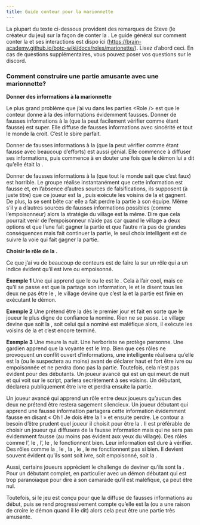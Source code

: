 ```yaml
---
title: Guide conteur pour la marionnette
---
```



La plupart du texte ci-dessous provident des remarques de Steve (le créateur du jeu) sur la façon de conter la <Role MARIONNETTE />. Le guide général sur comment conter la <Role MARIONNETTE /> et ses interactions est dispo ici (https://brain-academy.github.io/botc-wiki/docs/roles/marionette/). Lisez d’abord ceci.
En cas de questions supplémentaires, vous pouvez poser vos questions sur le discord.

### Comment construire une partie amusante avec une marionnette?

**Donner des informations à la marionnette**

Le plus grand problème que j’ai vu dans les parties <Role <Role MARIONNETTE /> /> est que le conteur donne à la <Role MARIONNETTE /> des informations évidemment fausses. Donner de fausses informations à la <Role MARIONNETTE /> (que la <Role MARIONNETTE /> peut facilement vérifier comme étant fausse) est super. Elle diffuse de fausses informations avec sincérité et tout le monde la croit. C’est le sbire parfait.

Donner de fausses informations à la <Role MARIONNETTE /> (que la <Role MARIONNETTE /> peut vérifier comme étant fausse avec beaucoup d’efforts) est aussi génial. Elle commence à diffuser ses informations, puis commence à en douter une fois que le démon lui a dit qu’elle était la <Role MARIONNETTE />.

Donner de fausses informations à la <Role MARIONNETTE /> (que tout le monde sait que c’est faux) est horrible. Le groupe réalise instantanément que cette information est fausse et, en l’absence d’autres sources de falsifications, ils supposent (à juste titre) que ce joueur est la <Role MARIONNETTE />, puis exécute les voisins de la <Role MARIONNETTE /> et gagnent. De plus, la <Role MARIONNETTE /> se sent bête car elle a fait perdre la partie à son équipe. Même s’il y a d’autres sources de fausses informations possibles (comme l’empoisonneur) alors la stratégie du village est la même. Dire que cela pourrait venir de l’empoisonneur n’aide pas car quand le village a deux options et que l’une fait gagner la partie et que l’autre n’a pas de grandes conséquences mais fait continuer la partie, le seul choix intelligent est de suivre la voie qui fait gagner la partie.

**Choisir le rôle de la <Role MARIONNETTE />.**

Ce que j’ai vu de beaucoup de conteurs est de faire la <Role MARIONNETTE /> sur un rôle qui a un indice évident qu’il est ivre ou empoisonné.

**Exemple 1**
Une <Role MARIONNETTE /> <Role LAVANDIERE /> qui apprend que le <Role CROQUE_MORT /> ou le <Role CUISTOT /> est le <Role MERCENAIRE />. Cela à l’air cool, mais ce qu’il se passe est que la <Role MARIONNETTE /> partage son information, le <Role CROQUE_MORT /> et le <Role CUISTOT /> disent tous les deux ne pas être le <Role MERCENAIRE />, le village devine que c’est la <Role MARIONNETTE /> et la partie est finie en exécutant le démon.

**Exemple 2**
Une <Role MARIONNETTE /> <Role PUCELLE /> prétend être la <Role PUCELLE /> dès le premier jour et fait en sorte que le joueur le plus digne de confiance la nomine. Rien ne se passe. Le village devine que soit la <Role PUCELLE />, soit celui qui a nominé est maléfique alors, il exécute les voisins de la <Role MARIONNETTE /> et c’est encore terminé. 

**Exemple 3**
Une <Role MARIONNETTE /> <Role SOLDAT /> meure la nuit. Une <Role MARIONNETTE /> herboriste ne protège personne. Une <Role MARIONNETTE /> gardien apprend que la voyante est le Imp. Bien que ces rôles ne provoquent un conflit ouvert d’informations, une <Role MARIONNETTE /> intelligente réalisera qu’elle est la <Role MARIONNETTE /> (ou le suspectera au moins) avant de déclarer haut et fort être ivre ou empoisonnée et ne perdra donc pas la partie.
Toutefois, cela n’est pas évident pour des débutants. Un joueur avancé qui est un <Role SOLDAT /> qui meurt de nuit et qui voit <Role MARIONNETTE /> sur le script, parlera secrètement à ses voisins. Un <Role SOLDAT /> débutant, déclarera publiquement être ivre et perdra ensuite la partie.

Un joueur avancé <Role LAVANDIERE /> qui apprend un rôle entre deux joueurs qu’aucun des deux ne prétend être restera sagement silencieux. Un joueur débutant <Role LAVANDIERE /> qui apprend une fausse information partagera cette information évidemment fausse en disant « Oh ! Je dois être la <Role MARIONNETTE /> ! » et ensuite perdre.
Le contour a besoin d’être prudent quel joueur il choisit pour être la <Role MARIONNETTE />. Il est préférable de choisir un joueur qui diffusera de la fausse information mais qui ne sera pas évidemment fausse (au moins pas évident aux yeux du village). Des rôles comme l’<Role EMPATHIQUE />, le <Role CUISTOT />, l’<Role ORACLE />, le <Role SAVANT />, le <Role CRIEUR /> fonctionnent bien. Leur information est dure à vérifier. 
Des rôles comme la <Role PUCELLE />, le <Role SOLDAT />, la <Role LAVANDIERE />, le <Role CROQUE_MORT />, le <Role FOU /> ne fonctionnent pas si bien. Il devient souvent évident qu’ils sont soit ivre, soit empoisonné, soit la <Role MARIONNETTE />.

Aussi, certains joueurs apprécient le challenge de deviner qu’ils sont la <Role MARIONNETTE />. Pour un débutant complet, en particulier avec un démon débutant qui est trop paranoïaque pour dire à son camarade qu’il est maléfique, ça peut être nul.

Toutefois, si le jeu est conçu pour que la <Role MARIONNETTE /> diffuse de fausses informations au début, puis se rend progressivement compte qu’elle est la <Role MARIONNETTE /> (ou a une raison de croire le démon quand il le dit) alors cela peut être une partie très amusante.




